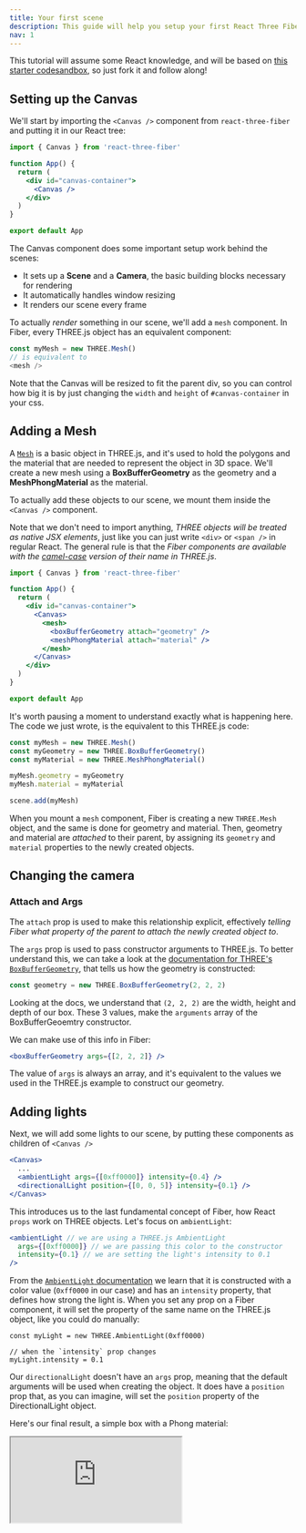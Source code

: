 ```yaml
---
title: Your first scene
description: This guide will help you setup your first React Three Fiber scene and introduce you to its core concepts.
nav: 1
---
```


This tutorial will assume some React knowledge, and will be based on [this starter codesandbox](), so just fork it and follow along!

## Setting up the Canvas

We'll start by importing the `<Canvas />` component from `react-three-fiber` and putting it in our React tree:

```jsx
import { Canvas } from 'react-three-fiber'

function App() {
  return (
    <div id="canvas-container">
      <Canvas />
    </div>
  )
}

export default App
```

The Canvas component does some important setup work behind the scenes:

- It sets up a **Scene** and a **Camera**, the basic building blocks necessary for rendering
- It automatically handles window resizing
- It renders our scene every frame

To actually _render_ something in our scene, we'll add a `mesh` component. In Fiber, every THREE.js object has an equivalent component:

```js
const myMesh = new THREE.Mesh()
// is equivalent to
<mesh />
```

Note that the Canvas will be resized to fit the parent div, so you can control how big it is by just changing the `width` and `height` of `#canvas-container` in your css.

## Adding a Mesh

A [`Mesh`](https://threejs.org/docs/#api/en/objects/Mesh) is a basic object in THREE.js, and it's used to hold the polygons and the material that are needed to represent the object in 3D space.
We'll create a new mesh using a **BoxBufferGeometry** as the geometry and a **MeshPhongMaterial** as the material.

To actually add these objects to our scene, we mount them inside the `<Canvas />` component.

Note that we don't need to import anything, _THREE objects will be treated as native JSX elements_, just like you can just write `<div>` or `<span />` in regular React.
The general rule is that the _Fiber components are available with the [camel-case](https://en.wikipedia.org/wiki/Camel_case) version of their name in THREE.js_.

```jsx
import { Canvas } from 'react-three-fiber'

function App() {
  return (
    <div id="canvas-container">
      <Canvas>
        <mesh>
          <boxBufferGeometry attach="geometry" />
          <meshPhongMaterial attach="material" />
        </mesh>
      </Canvas>
    </div>
  )
}

export default App
```

It's worth pausing a moment to understand exactly what is happening here. The code we just wrote, is the equivalent to this THREE.js code:

```jsx
const myMesh = new THREE.Mesh()
const myGeometry = new THREE.BoxBufferGeometry()
const myMaterial = new THREE.MeshPhongMaterial()

myMesh.geometry = myGeometry
myMesh.material = myMaterial

scene.add(myMesh)
```

When you mount a `mesh` component, Fiber is creating a new `THREE.Mesh` object, and the same is done for geometry and material.
Then, geometry and material are _attached_ to their parent, by assigning its `geometry` and `material` properties to the newly created objects.

## Changing the camera

### Attach and Args

The `attach` prop is used to make this relationship explicit, effectively _telling Fiber what property of the parent to attach the newly created object to_.

The `args` prop is used to pass constructor arguments to THREE.js.
To better understand this, we can take a look at the [documentation for THREE's `BoxBufferGeometry`](https://threejs.org/docs/#api/en/geometries/BoxBufferGeometry), that tells us how the geometry is constructed:

```js
const geometry = new THREE.BoxBufferGeometry(2, 2, 2)
```

Looking at the docs, we understand that `(2, 2, 2)` are the width, height and depth of our box. These 3 values, make the `arguments` array of the BoxBufferGeoemtry constructor.

We can make use of this info in Fiber:

```jsx
<boxBufferGeometry args={[2, 2, 2]} />
```

The value of `args` is always an array, and it's equivalent to the values we used in the THREE.js example to construct our geometry.

## Adding lights

Next, we will add some lights to our scene, by putting these components as children of `<Canvas />`

```jsx
<Canvas>
  ...
  <ambientLight args={[0xff0000]} intensity={0.4} />
  <directionalLight position={[0, 0, 5]} intensity={0.1} />
</Canvas>
```

This introduces us to the last fundamental concept of Fiber, how React `props` work on THREE objects. Let's focus on `ambientLight`:

```jsx
<ambientLight // we are using a THREE.js AmbientLight
  args={[0xff0000]} // we are passing this color to the constructor
  intensity={0.1} // we are setting the light's intensity to 0.1
/>
```

From the [`AmbientLight` documentation](https://threejs.org/docs/#api/en/lights/AmbientLight) we learn that it is constructed with a color value (`0xff0000` in our case) and has an `intensity` property, that defines how strong the light is.
When you set any prop on a Fiber component, it will set the property of the same name on the THREE.js object, like you could do manually:

```
const myLight = new THREE.AmbientLight(0xff0000)

// when the `intensity` prop changes
myLight.intensity = 0.1
```

Our `directionalLight` doesn't have an `args` prop, meaning that the default arguments will be used when creating the object. It does have a `position` prop that, as you can imagine, will set the `position` property of the DirectionalLight object.

Here's our final result, a simple box with a Phong material:

<iframe src="https://codesandbox.io/embed/12q81?codemirror=1&fontsize=14&hidenavigation=1&theme=dark&highlights=2,8,13&hidedevtools=1" />

**Exercise:**

- try different materials, like [`<meshNormalMaterial />`](https://threejs.org/docs/#api/en/materials/MeshNormalMaterial) or [`<meshBasicMaterial />`](https://threejs.org/docs/#api/en/materials/MeshBasicMaterial)
- try different geometries, like [`<sphereBufferGeometry />`](https://threejs.org/docs/#api/en/geometries/SphereBufferGeometry) or [`<octahedronBufferGeometry />`](https://threejs.org/docs/#api/en/geometries/OctahedronBufferGeometry)
- try changing the `position` on our `mesh` component, by setting the prop with the same name
- try extracting our mesh to a new component

<!--
Every scene starts with the `<Canvas />` component, which we can import from `react-three-fiber`:


In the example above, we can start getting familiar with some of the **basic concepts** of React Three Fiber:

1. We set a **camera** prop for the `<Canvas />` component. This is the initial position of Fiber's default **PerspectiveCamera** - which would otherwise be at `[0, 0, 5]`

2. We added a `<color />` component with `args` and `attach` props. This means that a new `THREE.Color` object will be created and set as the `background` property of the main `scene`.

```jsx
const color = new THREE.Color('black') // args is the arguments array, passed to the constructor
scene.background = color // set the property on a three.js object parent[attach] = object
```

3. We added a `<mesh />` component with a `<boxBufferGeometry />` child. Any component with `geometry` or `material` in its name, will automatically attach to the corresponding property of its parent:

```js
const myMesh = new THREE.Mesh() // <mesh />
const myGeometry = new THREE.BoxBufferGeometry() // <boxBufferGeometry />

myMesh.geometry = myGeometry // set the `geometry` property on our mesh
```

The `Canvas` will fill its parent element (try changing the width and height of `.App` in
`src/styles.css`)

**React Three Fiber can render any object from three.js**, using these simple rules:

- components will be camel-case, so `THREE.Mesh` will be `<mesh />` and `THREE.BoxBufferGeometry` will be `<boxBufferGeometry />`
- constructor arguments will be passed via the `args` prop, so `new THREE.Color("red")` will become `<color args={["red"]} />`

This gives you an initial idea of how React Three Fiber will work, but let's dive deeper!

## Meshes, Geometries and Materials

In the previous example, we created a `<mesh />` component with a `<boxBufferGeometry />` child.

This is equivalent to creating those objects in three.js, putting them together and adding them to the scene:

```js
const mesh = new THREE.Mesh()
const geometry = new THREE.BoxBufferGeometry()

mesh.geometry = geometry
scene.add(mesh)
```

We can add materials in the same way, let's say we want to use [`THREE.MeshNormalMaterial`](), we will have to use a camel-case version of the name, in this case `<meshPhysicalMaterial />`:

<iframe src="https://codesandbox.io/embed/cvxpd?codemirror=1&fontsize=14&hidenavigation=1&theme=dark&highlights=9&hidedevtools=1" />

**Exercise:**

- try different materials, like [`<meshPhongMaterial />`](https://threejs.org/docs/#api/en/materials/MeshPhongMaterial) or [`<meshBasicMaterial />`](https://threejs.org/docs/#api/en/materials/MeshBasicMaterial)
- try different geometries, like [`<sphereBufferGeometry />`](https://threejs.org/docs/#api/en/geometries/SphereBufferGeometry) or [`<octahedronBufferGeometry />`](https://threejs.org/docs/#api/en/geometries/OctahedronBufferGeometry)

## Loading Textures

We will now add a simple [`texture`](https://threejs.org/docs/index.html#api/en/textures/Texture) to our box, to make it look less boring!

This example will introduce you to the concept of three's **Loaders**, Fiber's [**useLoader**](/api/useloader) hook and a sprinkle of React's **Suspense**.

<iframe src="https://codesandbox.io/embed/xxrlt?codemirror=1&fontsize=14&hidenavigation=1&theme=dark&highlights=6,7,8,9,22,24&hidedevtools=1" />

Let's take a closer look:

- we moved our box _mesh_ to its own component, since **React Three Fiber Hooks** can only be used inside `<Canvas />` children.
- we imported the `useLoader` hook from Fiber.
  _useLoader_ expects at least two arguments, the first being a three.js `Loader` constructor, and the second being the url of the resource you want to load
  ```jsx
  useLoader(THREE.TextureLoader, url)
  ```
- we wrapped our `<MyBox />` component with a React Suspense block.

  ```jsx
  <React.Suspense fallback={null}>
    <MyBox />
  </React.Suspense>
  ```

  By doing this, we tell React that our component should not be rendered until our texture is finished loading, and that instead we want to render whatever element is passed to `fallback`.
  We will be just using `null` for now, but we will build something nicer later!

  <Callout>
    React Suspense is a big topic, we will get back to it later, but if you want to learn more, you
    should read this page.
  </Callout>

- Finally, we assign our newly loaded texture to the `map` property of `MeshBasicMaterial`

**Exercise:**

- try scaling the texture and changing its wrapping modes:

```jsx
// texture is scaled down to repeat twice
myTexture.repeat.set(2, 2)
// texture will now repeat both horizontally and vertically
myTexture.wrapS = myTexture.wrapT = THREE.RepeatWrapping
```

You can just add these lines right after assigning `myTexture` (line 10).

We can also simplify our texture loading by using drei's
[`useTexture`](https://github.com/pmndrs/drei#usetexture)

## Loading 3D Models

Boxes are boring, we all know that. Let's load a `gltf` file, and get introduced to the React Three Fiber ecosystem:

We will add a new dependency to our project, [`@react-three/drei`](https://github.com/pmndrs/drei).
Drei is a collection of useful helpers and abstractions for Fiber, and we will use a few of its components to improve our example.

<iframe src="https://codesandbox.io/embed/kmdi5?codemirror=1&fontsize=14&hidenavigation=1&theme=dark&highlights=6,7,8,9,22,24&hidedevtools=1" />

- we put our files in `public/model`, so that our resource will be served by the web server
- we load our model with drei's [`useGLTF`](https://github.com/pmndrs/drei#usetexture). Here's what's happening, in detail:
  - Suspense is triggered by `useGLTF`, so our component will not render until it's done loading
  - The `.gltf` file is fetched
  - All the related files (binaries and images) are fetched
  - Suspense is resolved and our component can now finally render
- we destructure nodes (the model's objects) and materials and assign them to a mesh's geometry and material

BONUS: we can add [OrbitControls](https://threejs.org/docs/index.html#examples/en/controls/OrbitControls)
by using drei's `<OrbitControls />` component - try dragging and scrolling in the scene

Phew, that's a lot to unpack. We will make this process easier later, when we'll introduce the [**gltfjsx**](https://github.com/pmndrs/gltfjsx) utility.

**Exercise:**

- try console logging the result of `useGLTF`, to see just what's returned from the hook
- try to load a `.glb` file - you can find some free-to-use files here https://github.com/KhronosGroup/glTF-Sample-Models/

## Moving to components

We will now refactor our previous example to better use React's strong suite, components!

<iframe src="https://codesandbox.io/embed/wudry?codemirror=1&fontsize=14&hidenavigation=1&theme=dark&highlights=5,6,7,8,9,10,11,12&hidedevtools=1" />

In the example, we created a new `MyBox` component that will render a new `mesh`, and we reuse it twice, with different `position` and `color` props. -->
